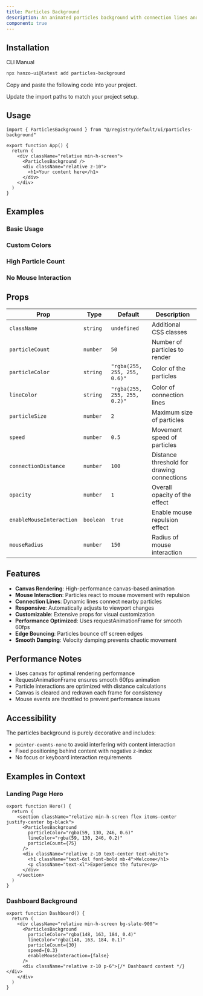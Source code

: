 ```yaml
---
title: Particles Background
description: An animated particles background with connection lines and mouse interaction.
component: true
---
```


<ComponentPreview name="particles-background-demo" />

## Installation

<Tabs defaultValue="cli">

<TabsList>
  <TabsTrigger value="cli">CLI</TabsTrigger>
  <TabsTrigger value="manual">Manual</TabsTrigger>
</TabsList>

<TabsContent value="cli">

```bash
npx hanzo-ui@latest add particles-background
```

</TabsContent>

<TabsContent value="manual">

<Steps>

<Step>Copy and paste the following code into your project.</Step>

<ComponentSource name="particles-background" />

<Step>Update the import paths to match your project setup.</Step>

</Steps>

</TabsContent>

</Tabs>

## Usage

```tsx
import { ParticlesBackground } from "@/registry/default/ui/particles-background"

export function App() {
  return (
    <div className="relative min-h-screen">
      <ParticlesBackground />
      <div className="relative z-10">
        <h1>Your content here</h1>
      </div>
    </div>
  )
}
```

## Examples

### Basic Usage

<ComponentPreview name="particles-background-basic" />

### Custom Colors

<ComponentPreview name="particles-background-colors" />

### High Particle Count

<ComponentPreview name="particles-background-dense" />

### No Mouse Interaction

<ComponentPreview name="particles-background-static" />

## Props

| Prop                     | Type      | Default                      | Description                                |
| ------------------------ | --------- | ---------------------------- | ------------------------------------------ |
| `className`              | `string`  | `undefined`                  | Additional CSS classes                     |
| `particleCount`          | `number`  | `50`                         | Number of particles to render              |
| `particleColor`          | `string`  | `"rgba(255, 255, 255, 0.6)"` | Color of the particles                     |
| `lineColor`              | `string`  | `"rgba(255, 255, 255, 0.2)"` | Color of connection lines                  |
| `particleSize`           | `number`  | `2`                          | Maximum size of particles                  |
| `speed`                  | `number`  | `0.5`                        | Movement speed of particles                |
| `connectionDistance`     | `number`  | `100`                        | Distance threshold for drawing connections |
| `opacity`                | `number`  | `1`                          | Overall opacity of the effect              |
| `enableMouseInteraction` | `boolean` | `true`                       | Enable mouse repulsion effect              |
| `mouseRadius`            | `number`  | `150`                        | Radius of mouse interaction                |

## Features

- **Canvas Rendering**: High-performance canvas-based animation
- **Mouse Interaction**: Particles react to mouse movement with repulsion
- **Connection Lines**: Dynamic lines connect nearby particles
- **Responsive**: Automatically adjusts to viewport changes
- **Customizable**: Extensive props for visual customization
- **Performance Optimized**: Uses requestAnimationFrame for smooth 60fps
- **Edge Bouncing**: Particles bounce off screen edges
- **Smooth Damping**: Velocity damping prevents chaotic movement

## Performance Notes

- Uses canvas for optimal rendering performance
- RequestAnimationFrame ensures smooth 60fps animation
- Particle interactions are optimized with distance calculations
- Canvas is cleared and redrawn each frame for consistency
- Mouse events are throttled to prevent performance issues

## Accessibility

The particles background is purely decorative and includes:

- `pointer-events-none` to avoid interfering with content interaction
- Fixed positioning behind content with negative z-index
- No focus or keyboard interaction requirements

## Examples in Context

### Landing Page Hero

```tsx
export function Hero() {
  return (
    <section className="relative min-h-screen flex items-center justify-center bg-black">
      <ParticlesBackground
        particleColor="rgba(59, 130, 246, 0.6)"
        lineColor="rgba(59, 130, 246, 0.2)"
        particleCount={75}
      />
      <div className="relative z-10 text-center text-white">
        <h1 className="text-6xl font-bold mb-4">Welcome</h1>
        <p className="text-xl">Experience the future</p>
      </div>
    </section>
  )
}
```

### Dashboard Background

```tsx
export function Dashboard() {
  return (
    <div className="relative min-h-screen bg-slate-900">
      <ParticlesBackground
        particleColor="rgba(148, 163, 184, 0.4)"
        lineColor="rgba(148, 163, 184, 0.1)"
        particleCount={30}
        speed={0.3}
        enableMouseInteraction={false}
      />
      <div className="relative z-10 p-6">{/* Dashboard content */}</div>
    </div>
  )
}
```

